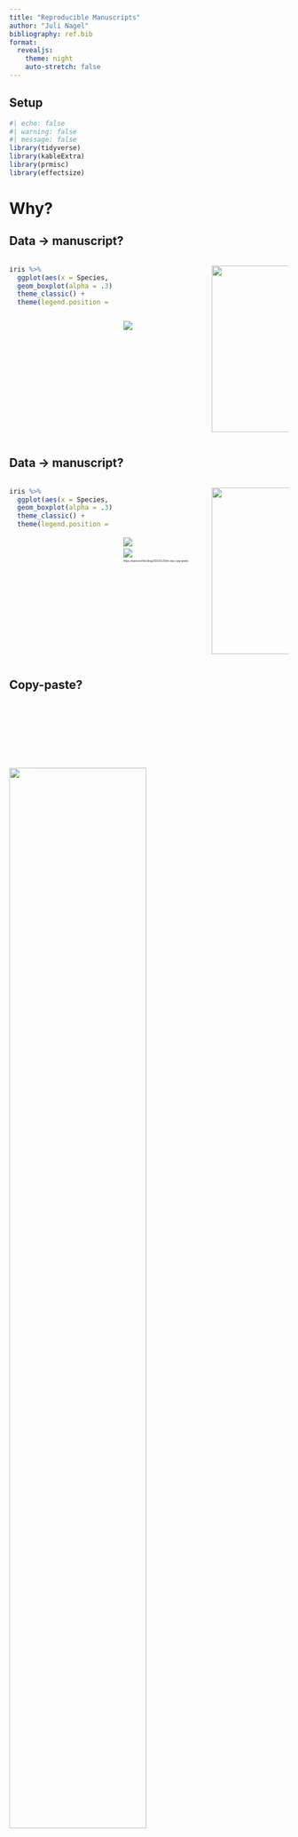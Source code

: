 ```yaml
---
title: "Reproducible Manuscripts"
author: "Juli Nagel"
bibliography: ref.bib
format:
  revealjs: 
    theme: night
    auto-stretch: false
---
```


## Setup {visibility="hidden"}

```r
#| echo: false
#| warning: false
#| message: false
library(tidyverse)
library(kableExtra)
library(prmisc)
library(effectsize)
```

# Why?

## Data -\> manuscript?

::: columns
::: {.column width="40%"}
```r
iris %>% 
  ggplot(aes(x = Species, y = Sepal.Length, colour = Species, fill = Species)) +
  geom_boxplot(alpha = .3) +
  theme_classic() +
  theme(legend.position = "top")
```
:::

::: {.column width="30%"}
::: {layout="[[-1], [1], [-1]]"}
![](pics/arrow.png){fig-align="center" style="margin-top:100px"}
:::
:::

::: {.column width="30%"}
::: {layout="[[-1], [1], [-1]]"}
![](pics/manuscript.png){width="300"}
:::
:::
:::

## Data -\> manuscript?

::: columns
::: {.column width="40%"}
```r
iris %>% 
  ggplot(aes(x = Species, y = Sepal.Length, colour = Species, fill = Species)) +
  geom_boxplot(alpha = .3) +
  theme_classic() +
  theme(legend.position = "top")
```
:::

::: {.column width="30%"}
::: {layout="[[1], [1], [1]]" style="font-size:30%"}
![](pics/arrow.png){fig-align="center" style="margin-top:100px"}

![](pics/copy_paste_key.jpeg){fig-aling="center"}

https://stackoverflow.blog/2021/03/31/the-key-copy-paste/
:::
:::

::: {.column width="30%"}
::: {layout="[[-1], [1], [-1]]"}
![](pics/manuscript.png){width="300"}
:::
:::
:::

## Copy-paste?

![](pics/ex1.png){width="70%" fig-align="center" style="margin-top:120px"}

## Copy-paste?

::: columns
::: {.column width="50%"}
![](pics/ex2.png){width="511"}
:::

::: {.column width="50%"}
![](pics/ex3.png){width="361"}
:::
:::

# How?

## Plots

```r
#| echo: true
#| out-width: 70%
#| fig-align: center
iris %>% 
  ggplot(
    aes(x = Species, y = Sepal.Length, colour = Species, fill = Species)
  ) +
  geom_boxplot(alpha = .3) +
  theme_classic() +
  theme(legend.position = "top")
```

## Tables

```r
#| echo: true
iris %>% 
  head %>% 
  kable() %>% 
  kable_styling("striped", font_size = 30)
```

## Numbers

```r
#| echo: true
sample_size <- 142
```

Inline code:

```html
#| echo: true
#| eval: false
We collected data from $N=$ `r sample_size` participants.
```

Result:

We collected data from $N=$ `r sample_size` participants.

## Stats

```r
#| echo: true
iris_t <- 
  t.test(
    iris$Sepal.Length[iris$Species == "setosa"], 
    iris$Sepal.Length[iris$Species == "versicolor"]
  )

iris_d <- 
  cohens_d(
    iris$Sepal.Length[iris$Species == "setosa"], 
    iris$Sepal.Length[iris$Species == "versicolor"]
  )
```

```html
#| echo: true
#| eval: false
Versicolor `r print_mean_sd(iris$Sepal.Length[iris$Species == "versicolor"])` 
has a longer sepals than Setosa 
`r print_mean_sd(iris$Sepal.Length[iris$Species == "versicolor"])`, 
`r print_ttest(iris_t, iris_d)`.
```

[Versicolor `r print_mean_sd(iris$Sepal.Length[iris$Species == "versicolor"])` has a longer sepals than Setosa `r print_mean_sd(iris$Sepal.Length[iris$Species == "versicolor"])`, `r print_ttest(iris_t, iris_d)`.]{style="font-size:50%"}

## Easier to track mistakes

```html
#| echo: true
#| eval: false
Versicolor `r print_mean_sd(iris$Sepal.Length[iris$Species == "versicolor"])` 
has a longer sepals than Setosa 
`r print_mean_sd(iris$Sepal.Length[iris$Species == "versicolor"])`, 
`r print_ttest(iris_t, iris_d)`.
```

[Versicolor [`r print_mean_sd(iris$Sepal.Length[iris$Species == "versicolor"])`]{style="color: red"} has a longer sepals than Setosa [`r print_mean_sd(iris$Sepal.Length[iris$Species == "versicolor"])`]{style="color:red"}, `r print_ttest(iris_t, iris_d)`.]{style="font-size:50%"}

## Easier to track mistakes

```html
#| echo: true
#| eval: false
Versicolor `r print_mean_sd(iris$Sepal.Length[iris$Species == "versicolor"])` 
has a longer sepals than Setosa 
`r print_mean_sd(iris$Sepal.Length[iris$Species == "versicolor"])`, 
`r print_ttest(iris_t, iris_d)`.
```

[Versicolor [`r print_mean_sd(iris$Sepal.Length[iris$Species == "versicolor"])`]{style="color: red"} has a longer sepals than Setosa [`r print_mean_sd(iris$Sepal.Length[iris$Species == "versicolor"])`]{style="color:red"}, `r print_ttest(iris_t, iris_d)`.]{style="font-size:50%"}

```html
#| echo: true
#| eval: false
Versicolor `r print_mean_sd(iris$Sepal.Length[iris$Species == "versicolor"])` 
has a longer sepals than Setosa 
`r print_mean_sd(iris$Sepal.Length[iris$Species == "setosa"])`, 
`r print_ttest(iris_t, iris_d)`.
```

[Versicolor [`r print_mean_sd(iris$Sepal.Length[iris$Species == "versicolor"])`]{style="color: red"} has a longer sepals than Setosa [`r print_mean_sd(iris$Sepal.Length[iris$Species == "setosa"])`]{style="color:red"}, `r print_ttest(iris_t, iris_d)`.]{style="font-size:50%"}

## References

```html
#| echo: true
I can cite articles like this [@papenberg2021]. 
I can also talk about @aust2022 in text.
```

I can cite articles like this [@papenberg2021]. 
I can also talk about @aust2022 in text.

## Full manuscripts

![](pics/papaja.png){fig.align="center"}

- RMarkdown template and functions
- https://frederikaust.com/papaja_man/

## papaja

![](pics/papaja.gif){fig.align="center" width=70%}

[@papenberg2021]{style="font-size:50%"}

# Downsides?

## Downsides

![](pics/well.png){fig.align="center"}

::: {.incremental}
- The learning curve might be ... steep.
- Suddenly, a simple asterisk might be your worst enemy.
- Collaborators and journals will hate you.
:::

# What are my options?

## Quarto

![](pics/quarto.png){fig.align="center"}

::: {.incremental}
- Language-independent! (R, Python, Julia, Observable JavaScript)
- Tons of output formats (html, PDF, Word, PowerPoint ...).
- Open-source.
- Won't go away soon. 
:::

## R Markdown

::: {.incremental}
- Only for R (mostly).
- Also a lot of output formats.
- Many cool pre-existing templates (papaja!).
:::

## Presentations

[This presentation is a "reproducible manuscript"!]{style="font-size:50px"}

## References
